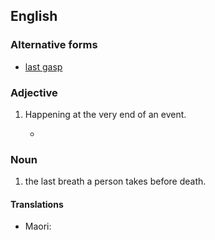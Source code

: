 {{also|last gasp}}
==English==

===Alternative forms===
* [[last gasp]]

===Adjective===
{{en-adj|head=[[last]]-[[gasp]]|-}}

# {{lb|en|colloquial}} Happening at the very end of an event.
#* {{quote-journal
|date=May 13, 2012
|author=Alistair Magowan
|title=Sunderland 0-1 Man Utd
|work=BBC Sport
|url=http://www.bbc.co.uk/sport/0/football/17973162
|page=
|passage=Then, as the Sunderland fans' cheers bellowed around the stadium, United's title bid was over when it became apparent City had pinched a '''last-gasp''' winner to seal their first title in 44 years.}}

===Noun===
{{en-proper noun}}
# the last breath a person takes before death.

====Translations====
{{trans-top|a person's last breath before dying}}
{{trans-mid}}
* Maori: {{t|mi|manawa kiore}}
{{trans-bottom}}